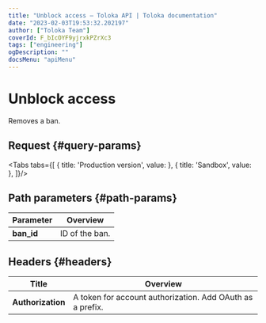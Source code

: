 ```yaml
---
title: "Unblock access — Toloka API | Toloka documentation"
date: "2023-02-03T19:53:32.202197"
author: ["Toloka Team"]
coverId: F_bIcOYF9yjrxkPZrXc3
tags: ["engineering"]
ogDescription: ""
docsMenu: "apiMenu"
---
```



# Unblock access

<Announce/>

Removes a ban.

## Request {#query-params}

<Tabs tabs={[
  { title: 'Production version', value: <BanDeleteList1/> },
  { title: 'Sandbox', value: <BanDeleteList2/> },
]}/>

## Path parameters {#path-params}

Parameter | Overview
----- | -----
**ban_id** | ID of the ban.

## Headers {#headers}

Title | Overview
----- | -----
**Authorization** | A token for account authorization. Add OAuth as a prefix.